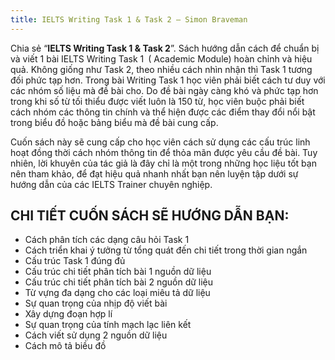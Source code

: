 ---
title: IELTS Writing Task 1 & Task 2 – Simon Braveman
---

Chia sẻ “**IELTS Writing Task 1 & Task 2**”. Sách hướng dẫn cách để chuẩn bị và viết 1 bài IELTS Writing Task 1 ( Academic Module) hoàn chỉnh và hiệu quả. Không giống như Task 2, theo nhiều cách nhìn nhận thì Task 1 tương đối phức tạp hơn.  Trong bài Writing Task 1 học viên phải biết cách tư duy với các nhóm số liệu mà đề bài cho. Do đề bài ngày càng khó và phức tạp hơn trong khi số từ tối thiểu được viết luôn là 150 từ, học viên buộc phải biết cách nhóm các thông tin chính và thể hiện được các điểm thay đổi nổi bật trong biểu đồ hoặc bảng biểu mà đề bài cung cấp.

Cuốn sách này sẽ cung cấp cho học viên cách sử dụng các cấu trúc linh hoạt đồng thời cách nhóm thông tin để thỏa mãn được yêu cầu đề bài. Tuy nhiên, lời khuyên của tác giả là đây chỉ là một trong những học liệu tốt bạn nên tham khảo, để đạt hiệu quả nhanh nhất bạn nên luyện tập dưới sự hướng dẫn của các IELTS Trainer chuyên nghiệp.

## CHI TIẾT CUỐN SÁCH SẼ HƯỚNG DẪN BẠN:
- Cách phân tích các dạng câu hỏi Task 1
- Cách triển khai ý tưởng từ tổng quát đến chi tiết trong thời gian ngắn
- Cấu trúc Task 1 đúng đủ
- Cấu trúc chi tiết phân tích bài 1 nguồn dữ liệu
- Cấu trúc chi tiết phân tích bài 2 nguồn dữ liệu
- Từ vựng đa dạng cho các loại miêu tả dữ liệu
- Sự quan trọng của nhịp độ viết bài
- Xây dựng đoạn hợp lí
- Sự quan trọng của tính mạch lạc liên kết
- Cách viết sử dụng 2 nguồn dữ liệu
- Cách mô tả biều đồ